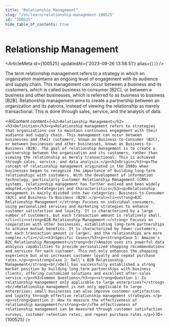 ```yaml
---
title: "Relationship Management"
slug: "/en/learn/relationship-management-100525"
id: "100525"
hide_table_of_contents: true
---
```



# Relationship Management

<ArticleMeta id={100525} updatedAt={'2023-09-26 13:58:51'} alias={`[]`} />
<div className='border-solid border-b border-t-0 my-4 border-[var(--ifm-color-gray-300)]' />

The term relationship management refers to a strategy in which an organization maintains an ongoing level of engagement with its audience and supply chain. This management can occur between a business and its customers, which is called business to consumer [B2C], or between a business and other businesses, which is referred to as business to business [B2B]. Relationship management aims to create a partnership between an organization and its patrons, instead of viewing the relationship as merely transactional. This is done through sales, service, and the analysis of data.

<AIContent content={`<h2>Relationship Management</h2><h3>Definition</h3><p>Relationship management refers to strategies that organizations use to maintain continuous engagement with their audience and supply chain. This management can occur between businesses and their customers, known as Business-to-Consumer (B2C), or between businesses and other businesses, known as Business-to-Business (B2B). The goal of relationship management is to create a partnership between the organization and its customers, rather than viewing the relationship as merely transactional. This is achieved through sales, service, and data analysis.</p><h3>Origin</h3><p>The concept of relationship management originated in the 1980s when businesses began to recognize the importance of building long-term relationships with customers. With the development of information technology, particularly Customer Relationship Management (CRM) systems, relationship management has further evolved and been widely adopted.</p><h3>Categories and Characteristics</h3><p>Relationship management is mainly divided into two categories: Business-to-Consumer (B2C) and Business-to-Business (B2B).</p><ul><li><strong>B2C Relationship Management:</strong> Focuses on individual consumers, using personalized services and marketing strategies to enhance customer satisfaction and loyalty. It is characterized by a large number of customers, but each transaction amount is relatively small.</li><li><strong>B2B Relationship Management:</strong> Focuses on cooperation with other businesses, establishing long-term partnerships to achieve mutual benefits. It is characterized by fewer customers, but each transaction amount is larger, and the relationships are more complex.</li></ul><h3>Specific Cases</h3><p><strong>Case 1: Amazon's B2C Relationship Management</strong><br/>Amazon uses its powerful data analysis capabilities to provide personalized shopping recommendations and services for each customer. This not only enhances the shopping experience but also increases customer loyalty and repeat purchase rates.</p><p><strong>Case 2: Dell's B2B Relationship Management</strong><br/>Dell has successfully established a strong market position by building long-term partnerships with business clients, offering customized solutions and excellent after-sales service.</p><h3>Common Questions</h3><p><strong>Question 1: Is relationship management only applicable to large enterprises?</strong><br/>Relationship management is not only applicable to large enterprises; small businesses can also improve customer satisfaction and loyalty through effective relationship management strategies.</p><p><strong>Question 2: How to measure the effectiveness of relationship management?</strong><br/>The effectiveness of relationship management can be measured through customer satisfaction surveys, customer retention rates, and repeat purchase rates.</p>`} id={100525} />
